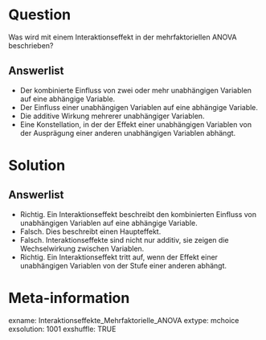 Question
========
Was wird mit einem Interaktionseffekt in der mehrfaktoriellen ANOVA beschrieben?

Answerlist
----------
* Der kombinierte Einfluss von zwei oder mehr unabhängigen Variablen auf eine abhängige Variable.
* Der Einfluss einer unabhängigen Variablen auf eine abhängige Variable.
* Die additive Wirkung mehrerer unabhängiger Variablen.
* Eine Konstellation, in der der Effekt einer unabhängigen Variablen von der Ausprägung einer anderen unabhängigen Variablen abhängt.

Solution
========
Answerlist
----------
* Richtig. Ein Interaktionseffekt beschreibt den kombinierten Einfluss von unabhängigen Variablen auf eine abhängige Variable.
* Falsch. Dies beschreibt einen Haupteffekt.
* Falsch. Interaktionseffekte sind nicht nur additiv, sie zeigen die Wechselwirkung zwischen Variablen.
* Richtig. Ein Interaktionseffekt tritt auf, wenn der Effekt einer unabhängigen Variablen von der Stufe einer anderen abhängt.

Meta-information
================
exname: Interaktionseffekte_Mehrfaktorielle_ANOVA
extype: mchoice 
exsolution: 1001
exshuffle: TRUE
